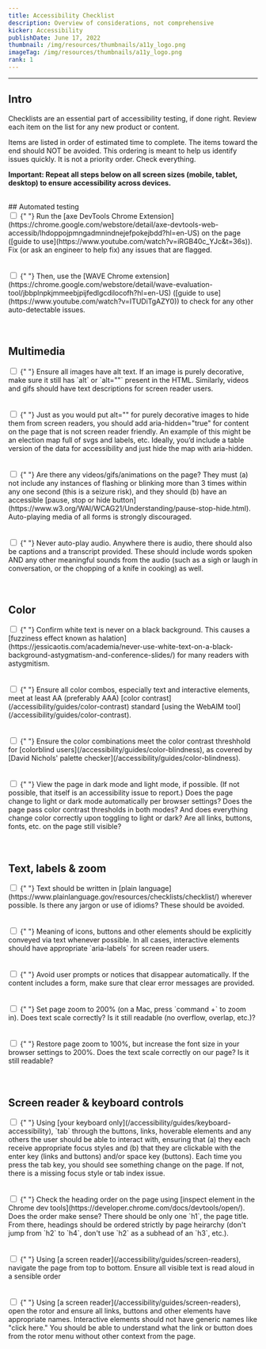 ```yaml
---
title: Accessibility Checklist
description: Overview of considerations, not comprehensive
kicker: Accessibility
publishDate: June 17, 2022
thumbnail: /img/resources/thumbnails/a11y_logo.png
imageTag: /img/resources/thumbnails/a11y_logo.png
rank: 1
---
```


---

## Intro

Checklists are an essential part of accessibility testing, if done right. Review each item on the list for any new product or content.

Items are listed in order of estimated time to complete. The items toward the end should NOT be avoided. This ordering is meant to help us identify issues quickly. It is not a priority order. Check everything.

**Important: Repeat all steps below on all screen sizes (mobile, tablet, desktop) to ensure accessibility across devices.**

<br/>
## Automated testing

<form action="/action_page.php">
  <div style={{ display: "flex", alignItems: "flex-start" }}>
  <input type="checkbox" id="1" name="checkbox 1" style={{ marginRight: "12px" }} />
  <label for="1" style={{ display: "inline-block" }}>
    {" "}
    Run the [axe DevTools Chrome Extension](https://chrome.google.com/webstore/detail/axe-devtools-web-accessib/lhdoppojpmngadmnindnejefpokejbdd?hl=en-US) on the page ([guide to use](https://www.youtube.com/watch?v=iRGB40c_YJc&t=36s)). Fix (or ask an engineer to help fix) any issues that are flagged.
  </label>
  </div>
  <br />
  <br />
  <div style={{ display: "flex", alignItems: "flex-start" }}>
  <input type="checkbox" id="1" name="checkbox 1" style={{ marginRight: "12px" }} />
  <label for="1" style={{ display: "inline-block" }}>
    {" "}
    Then, use the [WAVE Chrome extension](https://chrome.google.com/webstore/detail/wave-evaluation-tool/jbbplnpkjmmeebjpijfedlgcdilocofh?hl=en-US) ([guide to use](https://www.youtube.com/watch?v=ITUDiTgAZY0)) to check for any other auto-detectable issues.
  </label>
  </div>
  <br />
  <br />
</form>

## Multimedia

<form action="/action_page.php">
  <div style={{ display: "flex", alignItems: "flex-start" }}>
  <input type="checkbox" id="2" name="checkbox 2" style={{ marginRight: "12px" }} />
  <label for="2" style={{ display: "inline-block" }}>
    {" "}
    Ensure all images have alt text. If an image is purely decorative, make sure
    it still has `alt` or `alt=""` present in the HTML. Similarly, videos and gifs
    should have text descriptions for screen reader users.
  </label>
  </div>
  <br />
  <br />
  <div style={{ display: "flex", alignItems: "flex-start" }}>
  <input type="checkbox" id="3" name="checkbox 3" style={{ marginRight: "12px" }} />
  <label for="3" style={{ display: "inline-block" }}>
    {" "}
    Just as you would put alt="" for purely decorative images to hide them from screen readers, you should add aria-hidden="true" for content on the page that is not screen reader friendly. An example of this might be an election map full of svgs and labels, etc. Ideally, you’d include a table version of the data for accessibility and just hide the map with aria-hidden.
  </label>
  </div>
  <br />
  <br />
  <div style={{ display: "flex", alignItems: "flex-start" }}>
  <input type="checkbox" id="4" name="checkbox 4" style={{ marginRight: "12px" }} />
  <label for="4" style={{ display: "inline-block" }}>
    {" "}
    Are there any videos/gifs/animations on the page? They must (a) not include any
    instances of flashing or blinking more than 3 times within any one second (this
    is a seizure risk), and they should (b) have an accessible [pause, stop or hide
    button](https://www.w3.org/WAI/WCAG21/Understanding/pause-stop-hide.html). Auto-playing
    media of all forms is strongly discouraged.
  </label>
  </div>
  <br />
  <br />
  <div style={{ display: "flex", alignItems: "flex-start" }}>
  <input type="checkbox" id="5" name="checkbox 5" style={{ marginRight: "12px" }} />
  <label for="5" style={{ display: "inline-block" }}>
    {" "}
    Never auto-play audio. Anywhere there is audio, there should also be captions
    and a transcript provided. These should include words spoken AND any other meaningful
    sounds from the audio (such as a sigh or laugh in conversation, or the chopping
    of a knife in cooking) as well.
  </label>
  </div>
  <br />
  <br />
</form>

## Color

<form action="/action_page.php">
  <div style={{ display: "flex", alignItems: "flex-start" }}>
  <input type="checkbox" id="6" name="checkbox 6" style={{ marginRight: "12px" }} />
  <label for="6" style={{ display: "inline-block" }}>
    {" "}
    Confirm white text is never on a black background. This causes a [fuzziness effect
    known as halation](https://jessicaotis.com/academia/never-use-white-text-on-a-black-background-astygmatism-and-conference-slides/)
    for many readers with astygmitism.
  </label>
  </div>
  <br />
  <br />
  <div style={{ display: "flex", alignItems: "flex-start" }}>
  <input type="checkbox" id="7" name="checkbox 7" style={{ marginRight: "12px" }} />
  <label for="7" style={{ display: "inline-block" }}>
    {" "}
    Ensure all color combos, especially text and interactive elements, meet at least
    AA (preferably AAA) [color contrast](/accessibility/guides/color-contrast) standard
    [using the WebAIM tool](/accessibility/guides/color-contrast).
  </label>
  </div>
  <br />
  <br />
  <div style={{ display: "flex", alignItems: "flex-start" }}>
  <input type="checkbox" id="8" name="checkbox 8" style={{ marginRight: "12px" }} />
  <label for="8" style={{ display: "inline-block" }}>
    {" "}
    Ensure the color combinations meet the color contrast threshhold for [colorblind
    users](/accessibility/guides/color-blindness), as covered by [David Nichols'
    palette checker](/accessibility/guides/color-blindness).
  </label>
  </div>
  <br />
  <br />
  <div style={{ display: "flex", alignItems: "flex-start" }}>
  <input type="checkbox" id="9" name="checkbox 9" style={{ marginRight: "12px" }} />
  <label for="9" style={{ display: "inline-block" }}>
    {" "}
    View the page in dark mode and light mode, if possible. (If not possible, that
    itself is an accessibility issue to report.) Does the page change to light or
    dark mode automatically per browser settings? Does the page pass color contrast
    thresholds in both modes? And does everything change color correctly upon toggling
    to light or dark? Are all links, buttons, fonts, etc. on the page still visible?
  </label>
  </div>
  <br />
  <br />
</form>

## Text, labels & zoom

<form action="/action_page.php">
  <div style={{ display: "flex", alignItems: "flex-start" }}>
  <input type="checkbox" id="10" name="checkbox 10" style={{ marginRight: "12px" }} />
  <label for="10" style={{ display: "inline-block" }}>
    {" "}
    Text should be written in [plain language](https://www.plainlanguage.gov/resources/checklists/checklist/)
    wherever possible. Is there any jargon or use of idioms? These should be avoided.
  </label>
  </div>
  <br />
  <br />
  <div style={{ display: "flex", alignItems: "flex-start" }}>
  <input type="checkbox" id="11" name="checkbox 11" style={{ marginRight: "12px" }} />
  <label for="11" style={{ display: "inline-block" }}>
    {" "}
    Meaning of icons, buttons and other elements should be explicitly conveyed via
    text whenever possible. In all cases, interactive elements should have appropriate
    `aria-labels` for screen reader users.
  </label>
  </div>
  <br />
  <br />
  <div style={{ display: "flex", alignItems: "flex-start" }}>
  <input type="checkbox" id="12" name="checkbox 12" style={{ marginRight: "12px" }} />
  <label for="12" style={{ display: "inline-block" }}>
    {" "}
    Avoid user prompts or notices that disappear automatically. If the content includes
    a form, make sure that clear error messages are provided.
  </label>
  </div>
  <br />
  <br />
  <div style={{ display: "flex", alignItems: "flex-start" }}>
  <input type="checkbox" id="13" name="checkbox 13" style={{ marginRight: "12px" }} />
  <label for="13" style={{ display: "inline-block" }}>
    {" "}
    Set page zoom to 200% (on a Mac, press `command +` to zoom in). Does text scale
    correctly? Is it still readable (no overflow, overlap, etc.)?
  </label>
  </div>
  <br />
  <br />
  <div style={{ display: "flex", alignItems: "flex-start" }}>
  <input type="checkbox" id="14" name="checkbox 14" style={{ marginRight: "12px" }} />
  <label for="14" style={{ display: "inline-block" }}>
    {" "}
    Restore page zoom to 100%, but increase the font size in your browser settings
    to 200%. Does the text scale correctly on our page? Is it still readable?
  </label>
  </div>
  <br />
  <br />
</form>

## Screen reader & keyboard controls

<form action="/action_page.php">
  <div style={{ display: "flex", alignItems: "flex-start" }}>
  <input type="checkbox" id="15" name="checkbox 15" style={{ marginRight: "12px" }} />
  <label for="15" style={{ display: "inline-block" }}>
    {" "}
    Using [your keyboard only](/accessibility/guides/keyboard-accessibility), `tab`
    through the buttons, links, hoverable elements and any others the user should
    be able to interact with, ensuring that (a) they each receive appropriate focus
    styles and (b) that they are clickable with the enter key (links and buttons)
    and/or space key (buttons). Each time you press the tab key, you should see something
    change on the page. If not, there is a missing focus style or tab index issue.
  </label>
  </div>
  <br />
  <br />
  <div style={{ display: "flex", alignItems: "flex-start" }}>
  <input type="checkbox" id="16" name="checkbox 16" style={{ marginRight: "12px" }} />
  <label for="16" style={{ display: "inline-block" }}>
    {" "}
    Check the heading order on the page using [inspect element in the Chrome dev
    tools](https://developer.chrome.com/docs/devtools/open/). Does the order make
    sense? There should be only one `h1`, the page title. From there, headings should
    be ordered strictly by page heirarchy (don't jump from `h2` to `h4`, don't use
    `h2` as a subhead of an `h3`, etc.).
  </label>
  </div>
  <br />
  <br />
  <div style={{ display: "flex", alignItems: "flex-start" }}>
  <input type="checkbox" id="17" name="checkbox 17" style={{ marginRight: "12px" }} />
  <label for="17" style={{ display: "inline-block" }}>
    {" "}
    Using [a screen reader](/accessibility/guides/screen-readers), navigate the page
    from top to bottom. Ensure all visible text is read aloud in a sensible order
  </label>
  </div>
  <br />
  <br />
  <div style={{ display: "flex", alignItems: "flex-start" }}>
  <input type="checkbox" id="18" name="checkbox 18" style={{ marginRight: "12px" }} />
  <label for="18">
    {" "}
    Using [a screen reader](/accessibility/guides/screen-readers), open the rotor
    and ensure all links, buttons and other elements have appropriate names. Interactive
    elements should not have generic names like "click here." You should be able
    to understand what the link or button does from the rotor menu without other
    context from the page.
  </label>
  </div>
</form>
